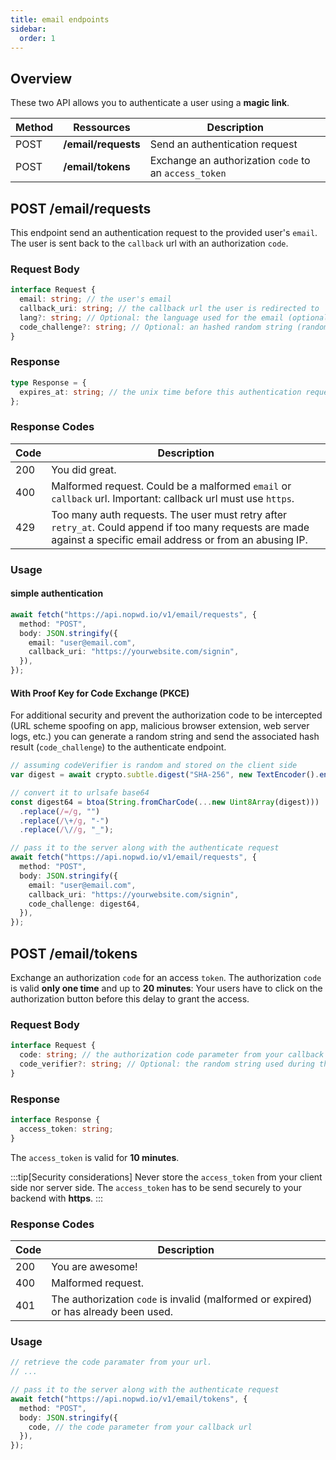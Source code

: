```yaml
---
title: email endpoints
sidebar:
  order: 1
---
```


## Overview

These two API allows you to authenticate a user using a **magic link**.

| Method | Ressources          | Description                                           |
| ------ | ------------------- | ----------------------------------------------------- |
| POST   | **/email/requests** | Send an authentication request                        |
| POST   | **/email/tokens**   | Exchange an authorization `code` to an `access_token` |

## POST /email/requests

This endpoint send an authentication request to the provided user's `email`.
The user is sent back to the `callback` url with an authorization `code`.

### Request Body

```ts
interface Request {
  email: string; // the user's email
  callback_uri: string; // the callback url the user is redirected to
  lang?: string; // Optional: the language used for the email (optional). If not specified, 'EN' will be used.
  code_challenge?: string; // Optional: an hashed random string (random string -> sha256 -> url safe base64).
}
```

### Response

```ts
type Response = {
  expires_at: string; // the unix time before this authentication request expires
};
```

### Response Codes

| Code | Description                                                                                                                                                      |
| ---- | ---------------------------------------------------------------------------------------------------------------------------------------------------------------- |
| 200  | You did great.                                                                                                                                                   |
| 400  | Malformed request. Could be a malformed `email` or `callback` url. Important: callback url must use `https`.                                                     |
| 429  | Too many auth requests. The user must retry after `retry_at`. Could append if too many requests are made against a specific email address or from an abusing IP. |

### Usage

#### simple authentication

```ts
await fetch("https://api.nopwd.io/v1/email/requests", {
  method: "POST",
  body: JSON.stringify({
    email: "user@email.com",
    callback_uri: "https://yourwebsite.com/signin",
  }),
});
```

#### With Proof Key for Code Exchange (PKCE)

For additional security and prevent the authorization code to be intercepted (URL scheme spoofing on app, malicious browser extension, web server logs, etc.) you can generate a random string and send the associated hash result (`code_challenge`) to the authenticate endpoint.

```ts
// assuming codeVerifier is random and stored on the client side
var digest = await crypto.subtle.digest("SHA-256", new TextEncoder().encode(codeVerifier));

// convert it to urlsafe base64
const digest64 = btoa(String.fromCharCode(...new Uint8Array(digest)))
  .replace(/=/g, "")
  .replace(/\+/g, "-")
  .replace(/\//g, "_");

// pass it to the server along with the authenticate request
await fetch("https://api.nopwd.io/v1/email/requests", {
  method: "POST",
  body: JSON.stringify({
    email: "user@email.com",
    callback_uri: "https://yourwebsite.com/signin",
    code_challenge: digest64,
  }),
});
```

## POST /email/tokens

Exchange an authorization `code` for an access `token`.
The authorization `code` is valid **only one time** and up to **20 minutes**: Your users have to click on the authorization button before this delay to grant the access.

### Request Body

```ts
interface Request {
  code: string; // the authorization code parameter from your callback url
  code_verifier?: string; // Optional: the random string used during the authentication step
}
```

### Response

```ts
interface Response {
  access_token: string;
}
```

The `access_token` is valid for **10 minutes**.

:::tip[Security considerations]
Never store the `access_token` from your client side nor server side.
The `access_token` has to be send securely to your backend with **https**.
:::

### Response Codes

| Code | Description                                                                          |
| ---- | ------------------------------------------------------------------------------------ |
| 200  | You are awesome!                                                                     |
| 400  | Malformed request.                                                                   |
| 401  | The authorization `code` is invalid (malformed or expired) or has already been used. |

### Usage

```ts
// retrieve the code paramater from your url.
// ...

// pass it to the server along with the authenticate request
await fetch("https://api.nopwd.io/v1/email/tokens", {
  method: "POST",
  body: JSON.stringify({
    code, // the code parameter from your callback url
  }),
});
```
